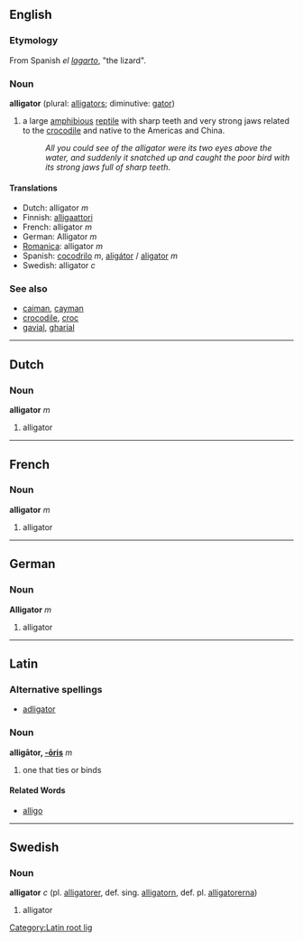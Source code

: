 ==English==
=== Etymology ===
From Spanish ''el [[lagarto]]'', "the lizard".

===Noun===
'''alligator''' (plural: [[alligators]]; diminutive: [[gator]])<!-- or would gator be slang or colloquial or... [[User:Hippietrail|Hippietrail]] 11:18, 9 Mar 2004 (UTC) -->

#a large [[amphibious]] [[reptile]] with sharp teeth and very strong jaws related to the [[crocodile]] and native to the Americas and China.
#:''All you could see of the alligator were its two eyes above the water, and suddenly it snatched up and caught the poor bird with its strong jaws full of sharp teeth''.

====Translations====
*Dutch: alligator ''m''
*Finnish: [[alligaattori]]
*French: alligator ''m''
*German: Alligator ''m''
*[[Romanica]]: alligator ''m''
*Spanish: [[cocodrilo]] ''m'', [[aligátor]] / [[aligator]] ''m''
*Swedish: alligator ''c''

===See also===
*[[caiman]], [[cayman]]
*[[crocodile]], [[croc]]
*[[gavial]], [[gharial]]

----
==Dutch==
===Noun===
'''alligator''' ''m''

#alligator

----
==French==
===Noun===
'''alligator''' ''m''

#alligator

----
==German==
===Noun===
'''Alligator''' ''m''

#alligator

----
==Latin==
===Alternative spellings===
*[[adligator]]

===Noun===
[[Category:Latin root lig]]
'''alligātor, [[Wiktionary Appendix:Latin third declension|-ōris]]''' ''m'' 

#one that ties or binds

====Related Words====
*[[alligo]]


----
==Swedish==
===Noun===
'''alligator''' ''c'' (pl. [[alligatorer]], def. sing. [[alligatorn]], def. pl. [[alligatorerna]])

#alligator